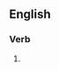 ==English==

===Verb===
{{head|en|verb form}}

# {{present participle of|en|eat one's words|nocat=1}}